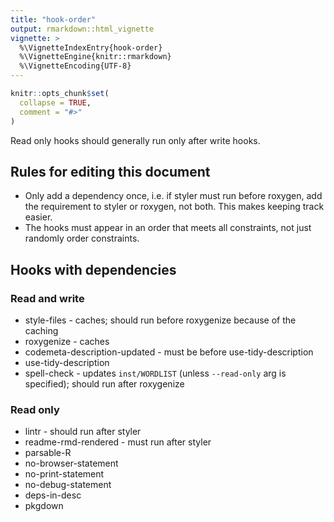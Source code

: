 ```yaml
---
title: "hook-order"
output: rmarkdown::html_vignette
vignette: >
  %\VignetteIndexEntry{hook-order}
  %\VignetteEngine{knitr::rmarkdown}
  %\VignetteEncoding{UTF-8}
---
```


```r
knitr::opts_chunk$set(
  collapse = TRUE,
  comment = "#>"
)
```

Read only hooks should generally run only after write hooks.

## Rules for editing this document

-   Only add a dependency once, i.e. if styler must run before roxygen, add the requirement to styler or roxygen, not both. This makes keeping track easier.
-   The hooks must appear in an order that meets all constraints, not just randomly order constraints.

## Hooks with dependencies

### Read and write

-   style-files - caches; should run before roxygenize because of the caching
-   roxygenize - caches
-   codemeta-description-updated - must be before use-tidy-description
-   use-tidy-description
-   spell-check - updates `inst/WORDLIST` (unless `--read-only` arg is specified); should run after roxygenize

### Read only

-   lintr - should run after styler
-   readme-rmd-rendered - must run after styler
-   parsable-R
-   no-browser-statement
-   no-print-statement
-   no-debug-statement
-   deps-in-desc
-   pkgdown
